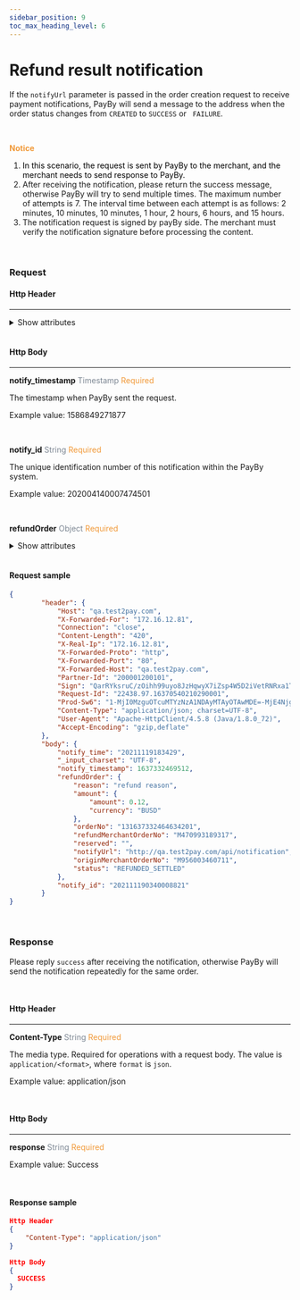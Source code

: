 ```yaml
---
sidebar_position: 9
toc_max_heading_level: 6
---
```





# Refund result notification

If the `notifyUrl` parameter is passed in the order creation request to receive payment notifications, PayBy will send a message to the address when the order status changes from `CREATED` to `SUCCESS` or ` FAILURE`.

<br/>

 **<font color = '#f19938'>Notice </font>**

1.  <font color = 'black'>In this scenario, the request is sent by PayBy to the merchant, and the merchant needs to send response to PayBy.</font>
2.  After receiving the notification, please return the success message, otherwise PayBy will try to send multiple times. The maximum number of attempts is 7. The interval time between each attempt is as follows:  2 minutes, 10 minutes, 10  minutes, 1 hour, 2 hours, 6 hours, and 15 hours. 
3.  The notification request is signed by payBy side. The merchant must verify the notification signature before processing the content.

<br/>

### Request

#### Http Header

---

<details>
  <summary>Show attributes</summary>

**Content-Type**    <font color = '#7d8793'>String</font>  <font color = '#f19938'>Required</font>

The media type. Required for operations with a request body. The value is `application/<format>`, where `format` is `json`.

Example value: application/json

<br/>

**sign**   <font color = ' #7d8793'>String</font>   <font color = '#f19938'>Required</font>

When PayBy sends response, PayBy will use its own private key to sign the message, and the merchant uses PayBy 's public key to verify the signature. If the verification is passed, it proves that the response was sent by PayBy and not faked by others.

</details>

<br/>

#### Http Body

---

**notify_timestamp**  <font color = ' #7d8793'>Timestamp</font>  <font color = '#f19938'>Required</font>

The timestamp when PayBy sent the request.

Example value: 1586849271877

<br/>

**notify_id**  <font color = ' #7d8793'>String</font>  <font color = '#f19938'>Required</font>

The unique identification number of this notification within the PayBy system.

Example value: 202004140007474501

<br/>

**refundOrder**   <font color = ' #7d8793'>Object</font>  <font color = '#f19938'>Required</font>


  <details>
    <summary>Show attributes</summary>
    <RefundOrder/>
  </details>
<br/>

#### Request sample

```json
{
        "header": {
            "Host": "qa.test2pay.com",
            "X-Forwarded-For": "172.16.12.81",
            "Connection": "close",
            "Content-Length": "420",
            "X-Real-Ip": "172.16.12.81",
            "X-Forwarded-Proto": "http",
            "X-Forwarded-Port": "80",
            "X-Forwarded-Host": "qa.test2pay.com",
            "Partner-Id": "200001200101",
            "Sign": "QarRYksruC/zOihh99uyo8JzHqwyX7iZsp4W5D2iVetRNRxa1T5XqCN8WsMFf+lGHFZ6JYxyEJFxA1mHFhb4/4Is7HlndHalnMxBhkFvzQnabBAvwz5zPup+37x3wIm2TBQhQGY4ScMkKRKgncLF11+bckyo7qy2h/doPykRWMB4wiX7OHOI0/CKZdF3FPcuImVCK3uP7NFtLBunfABRPDku5OXVnDbXYfXM+KYtBWHW4iUV+iiSago/2/w+5e4CG6oPu8rd0b21Puyp4VNHj1lUp/uQ8LKhEQmLdVh+I7VIXF6nBnEhecGQhSDT2HicrcymJidOyfHCv4XQ7ihTGQ==",
            "Request-Id": "22438.97.16370540210290001",
            "Prod-Sw6": "1-MjI0MzguOTcuMTYzNzA1NDAyMTAyOTAwMDE=-MjE4NjguNDM3LjE2MzczMzI0Njk1MTI2MTYy-2-21868-22438-MTE5Mw==-I1RocmVhZC9vcmcuYXBhY2hlLnNreXdhbGtpbmcuYXBtLnRvb2xraXQudHJhY2UuUnVubmFibGVXcmFwcGVyL3J1bg==-I1RocmVhZC9vcmcuYXBhY2hlLnNreXdhbGtpbmcuYXBtLnRvb2xraXQudHJhY2UuUnVubmFibGVXcmFwcGVyL3J1bg==",
            "Content-Type": "application/json; charset=UTF-8",
            "User-Agent": "Apache-HttpClient/4.5.8 (Java/1.8.0_72)",
            "Accept-Encoding": "gzip,deflate"
        },
        "body": {
            "notify_time": "20211119183429",
            "_input_charset": "UTF-8",
            "notify_timestamp": 1637332469512,
            "refundOrder": {
                "reason": "refund reason",
                "amount": {
                    "amount": 0.12,
                    "currency": "BUSD"
                },
                "orderNo": "131637332464634201",
                "refundMerchantOrderNo": "M470993189317",
                "reserved": "",
                "notifyUrl": "http://qa.test2pay.com/api/notification",
                "originMerchantOrderNo": "M956003460711",
                "status": "REFUNDED_SETTLED"
            },
            "notify_id": "202111190340008821"
        }
}
```

<br/>

### Response 

Please reply `success` after receiving the notification, otherwise PayBy will send the notification repeatedly for the same order.

<br/>

#### Http Header

---

**Content-Type**    <font color = '#7d8793'>String</font>  <font color = '#f19938'>Required</font>

The media type. Required for operations with a request body. The value is `application/<format>`, where `format` is `json`.

Example value: application/json

<br/>

#### Http Body

---

**response**  <font color = ' #7d8793'>String</font>  <font color = '#f19938'>Required</font>

Example value: Success

<br/>

#### Response sample

```json
Http Header
{
	"Content-Type": "application/json" 
}

Http Body
{
  SUCCESS
}
```

